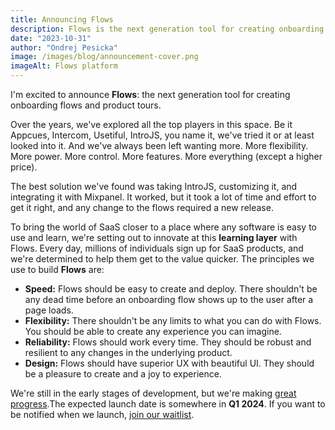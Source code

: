 ```yaml
---
title: Announcing Flows
description: Flows is the next generation tool for creating onboarding flows and product tours.
date: "2023-10-31"
author: "Ondrej Pesicka"
image: /images/blog/announcement-cover.png
imageAlt: Flows platform
---
```


I'm excited to announce **Flows**: the next generation tool for creating onboarding flows and product tours.

Over the years, we've explored all the top players in this space. Be it Appcues, Intercom, Usetiful, IntroJS, you name it, we've tried it or at least looked into it. And we've always been left wanting more. More flexibility. More power. More control. More features. More everything (except a higher price).

The best solution we've found was taking IntroJS, customizing it, and integrating it with Mixpanel. It worked, but it took a lot of time and effort to get it right, and any change to the flows required a new release.

To bring the world of SaaS closer to a place where any software is easy to use and learn, we're setting out to innovate at this **learning layer** with Flows. Every day, millions of individuals sign up for SaaS products, and we're determined to help them get to the value quicker. The principles we use to build **Flows** are:

- **Speed:** Flows should be easy to create and deploy. There shouldn't be any dead time before an onboarding flow shows up to the user after a page loads.
- **Flexibility:** There shouldn't be any limits to what you can do with Flows. You should be able to create any experience you can imagine.
- **Reliability:** Flows should work every time. They should be robust and resilient to any changes in the underlying product.
- **Design:** Flows should have superior UX with beautiful UI. They should be a pleasure to create and a joy to experience.

We're still in the early stages of development, but we're making [great progress](https://github.com/RBND-studio/flows-cloud).The expected launch date is somewhere in **Q1 2024**. If you want to be notified when we launch, [join our waitlist](https://flows.sh/).
